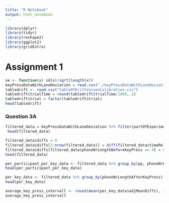 ```yaml
---
title: "R Notebook"
output: html_notebook
---
```


```r
library(dplyr)
library(tidyr)
library(reshape2)
library(ggplot2)
library(gridExtra)
```

# Assignment 1

```r
se <- function(x) sd(x)/sqrt(length(x))
keyPressDataWithLaneDeviation = read.csv("./keyPressDataWithLaneDeviation.csv")
tabledrift <- read.csv("tableOfDriftValuesCalibration.csv")
tabledrift$trialTime = round(tabledrift$trialTime/1000, 2)
tabledrift$trial = factor(tabledrift$trial)
head(tabledrift)
```


### Question 3A

```r
filtered_data = keyPressDataWithLaneDeviation %>% filter(partOfExperiment == "singleDialing2") %>% filter(typingErrorMadeOnTrial==0) %>% filter(Event1 == "Keypress" | Event1 == "Correct")
 head(filtered_data)
```

```r
filtered_data$diffs = 0
filtered_data$diffs[2:nrow(filtered_data)] = diff(filtered_data$timeRelativeToTrialStart)
filtered_data$diffs[filtered_data$phoneNrLengthBeforeKeyPress == 0] = 0
head(filtered_data)

```

```r
per_participant_per_key_data <- filtered_data %>% group_by(pp, phoneNrLengthAfterKeyPress) %>% summarise("adjMeanDiffs"=mean(diffs))
head(per_participant_per_key_data)
```

```r
per_key_data <- filtered_data %>% group_by(phoneNrLengthAfterKeyPress) %>% summarise("adjMeanDiffs"=mean(diffs))
head(per_key_data)
```
```r
average_key_press_intervall <- round(mean(per_key_data$adjMeanDiffs), 2)
average_key_press_intervall
```

